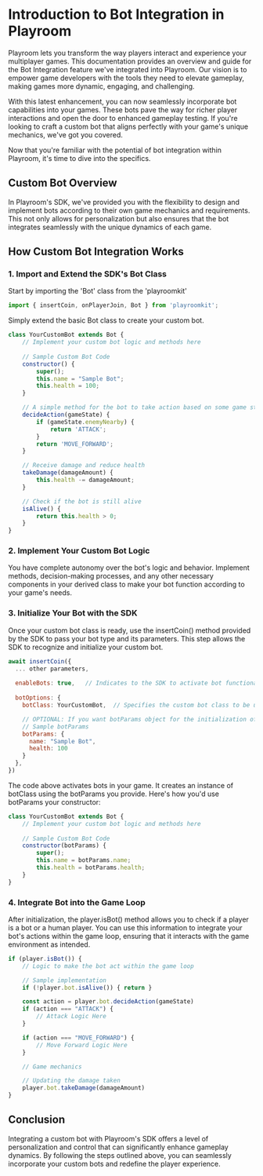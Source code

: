 # Introduction to Bot Integration in Playroom

Playroom lets you transform the way players interact and experience your multiplayer games. This documentation provides an overview and guide for the Bot Integration feature we've integrated into Playroom. Our vision is to empower game developers with the tools they need to elevate gameplay, making games more dynamic, engaging, and challenging.

With this latest enhancement, you can now seamlessly incorporate bot capabilities into your games. These bots pave the way for richer player interactions and open the door to enhanced gameplay testing. If you're looking to craft a custom bot that aligns perfectly with your game's unique mechanics, we've got you covered.

Now that you're familiar with the potential of bot integration within Playroom, it's time to dive into the specifics.

## Custom Bot Overview
In Playroom's SDK, we've provided you with the flexibility to design and implement bots according to their own game mechanics and requirements. This not only allows for personalization but also ensures that the bot integrates seamlessly with the unique dynamics of each game.

## How Custom Bot Integration Works

### 1. Import and Extend the SDK's Bot Class
Start by importing the 'Bot' class from the 'playroomkit'

```js
import { insertCoin, onPlayerJoin, Bot } from 'playroomkit';
```

Simply extend the basic Bot class to create your custom bot. 

```js
class YourCustomBot extends Bot {
    // Implement your custom bot logic and methods here
    
    // Sample Custom Bot Code
    constructor() {
        super();
        this.name = "Sample Bot";
        this.health = 100;
    }

    // A simple method for the bot to take action based on some game state
    decideAction(gameState) {
        if (gameState.enemyNearby) {
            return 'ATTACK';
        }
        return 'MOVE_FORWARD';
    }

    // Receive damage and reduce health
    takeDamage(damageAmount) {
        this.health -= damageAmount;
    }

    // Check if the bot is still alive
    isAlive() {
        return this.health > 0;
    }
}
```

### 2. Implement Your Custom Bot Logic

You have complete autonomy over the bot's logic and behavior. 
Implement methods, decision-making processes, 
and any other necessary components in your derived class to make 
your bot function according to your game's needs.

### 3. Initialize Your Bot with the SDK

Once your custom bot class is ready, use the insertCoin() method 
provided by the SDK to pass your bot type and its parameters. 
This step allows the SDK to recognize and initialize your custom bot.

```js
await insertCoin({
  ... other parameters,
  
  enableBots: true,   // Indicates to the SDK to activate bot functionality
  
  botOptions: {
    botClass: YourCustomBot,  // Specifies the custom bot class to be utilized by the SDK

    // OPTIONAL: If you want botParams object for the initialization of custom bot class.
    // Sample botParams
    botParams: {
      name: "Sample Bot",
      health: 100
    }                 
  },
})
```

The code above activates bots in your game. It creates an instance of botClass using the botParams you provide. Here's how you'd use botParams your constructor:

```js
class YourCustomBot extends Bot {
    // Implement your custom bot logic and methods here
    
    // Sample Custom Bot Code
    constructor(botParams) {
        super();
        this.name = botParams.name;
        this.health = botParams.health;
    }
}
```



### 4. Integrate Bot into the Game Loop

After initialization, the player.isBot() method allows you to check 
if a player is a bot or a human player. You can use this information to 
integrate your bot's actions within the game loop, ensuring that it interacts 
with the game environment as intended.

```js
if (player.isBot()) {
    // Logic to make the bot act within the game loop

    // Sample implementation
    if (!player.bot.isAlive()) { return }

    const action = player.bot.decideAction(gameState)
    if (action === "ATTACK") {
        // Attack Logic Here
    }

    if (action === "MOVE_FORWARD") {
        // Move Forward Logic Here
    }

    // Game mechanics

    // Updating the damage taken
    player.bot.takeDamage(damageAmount)
}
```

## Conclusion
Integrating a custom bot with Playroom's SDK offers a level of personalization and control that can significantly enhance gameplay dynamics. 
By following the steps outlined above, you can seamlessly incorporate your custom bots and redefine the player experience.
